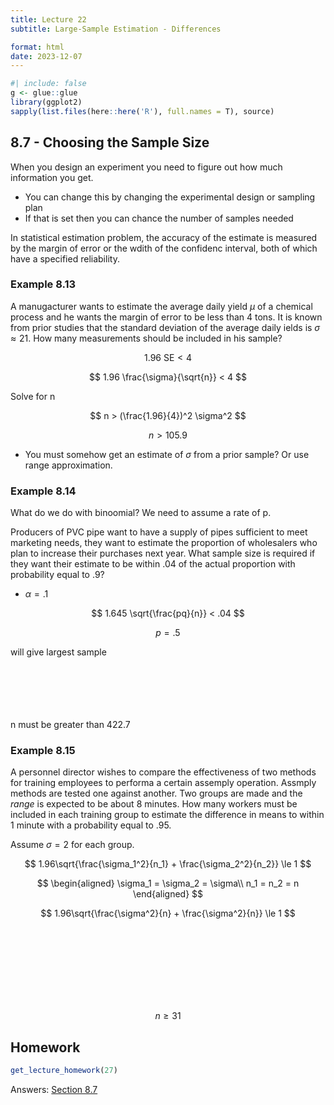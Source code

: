 ```yaml
---
title: Lecture 22
subtitle: Large-Sample Estimation - Differences

format: html
date: 2023-12-07
---
```


```r
#| include: false
g <- glue::glue
library(ggplot2)
sapply(list.files(here::here('R'), full.names = T), source)
```

## 8.7 - Choosing the Sample Size

When you design an experiment you need to figure out how much information you get.

- You can change this by changing the experimental design or sampling plan
- If that is set then you can chance the number of samples needed

In statistical estimation problem, the accuracy of the estimate is measured by the margin of error or the wdith of the confidenc interval, both of which have a specified reliability. 


### Example 8.13

A manugacturer wants to estimate the average daily yield $\mu$ of a chemical process and he wants the margin of error to be less than 4 tons. It is known from prior studies that the standard deviation of the average daily ields is $\sigma \approx 21$. How many measurements should be included in his sample?


$$
1.96 \text{ SE} < 4
$$

$$
1.96 \frac{\sigma}{\sqrt{n}} < 4
$$


Solve for n

$$
n > (\frac{1.96}{4})^2 \sigma^2
$$

$$
n > 105.9
$$


- You must somehow get an estimate of $\sigma$ from a prior sample? Or use range approximation.

### Example 8.14

What do we do with binoomial? We need to assume a rate of p.

Producers of PVC pipe want to have a supply of pipes sufficient to meet marketing needs, they want to estimate the proportion of wholesalers who plan to increase their purchases next year. What sample size is required if they want their estimate to be within .04 of the actual proportion with probability equal to .9?


- $\alpha = .1$

$$
1.645 \sqrt{\frac{pq}{n}} < .04
$$

$$
p = .5
$$

will give largest sample
\
\
\
\
\
\

n must be greater than 422.7


### Example 8.15

A personnel director wishes to compare the effectiveness of two methods for training employees to performa a certain assemply operation. Assmply methods are tested one against another. Two groups are made and the _range_ is expected to be about 8 minutes. How many workers must be included in each training group to estimate the difference in means to within 1 minute with a probability equal to .95.


Assume $\sigma = 2$ for each group.

$$
1.96\sqrt{\frac{\sigma_1^2}{n_1} + \frac{\sigma_2^2}{n_2}} \le 1
$$


$$
\begin{aligned}
\sigma_1 = \sigma_2 = \sigma\\
n_1 = n_2 = n
\end{aligned}
$$

$$
1.96\sqrt{\frac{\sigma^2}{n} + \frac{\sigma^2}{n}} \le 1
$$

\
\
\
\
\
\
\

$$
n \ge 31
$$

## Homework

```r
get_lecture_homework(27)
```

Answers: [Section 8.7](/homework/chapter-08.qmd#section-7)